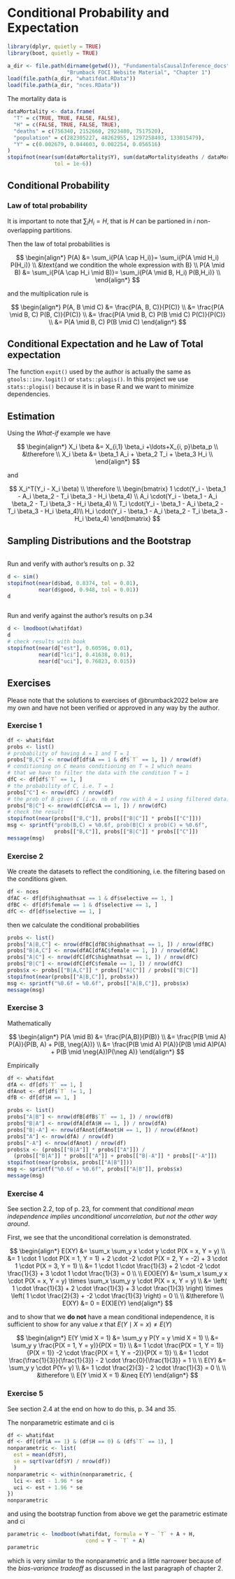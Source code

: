 # Conditional Probability and Expectation {#probability}

```r
library(dplyr, quietly = TRUE)
library(boot, quietly = TRUE)
```



```r
a_dir <- file.path(dirname(getwd()), "FundamentalsCausalInference_docs",
                   "Brumback FOCI Website Material", "Chapter 1")
load(file.path(a_dir, "whatifdat.RData"))
load(file.path(a_dir, "nces.RData"))
```


The mortality data is

```r
dataMortality <- data.frame(
  "T" = c(TRUE, TRUE, FALSE, FALSE),
  "H" = c(FALSE, TRUE, FALSE, TRUE),
  "deaths" = c(756340, 2152660, 2923480, 7517520),
  "population" = c(282305227, 48262955, 1297258493, 133015479),
  "Y" = c(0.002679, 0.044603, 0.002254, 0.056516)
)
stopifnot(near(sum(dataMortality$Y), sum(dataMortality$deaths / dataMortality$population), 
               tol = 1e-6))
```



## Conditional Probability


### Law of total probability

It is important to note that $\sum_i{H_i} = H$, that is $H$ can be partioned 
in $i$ non-overlapping partitions.

Then the law of total probabilities is

$$
\begin{align*}
P(A) &= \sum_i{P(A \cap H_i)}= \sum_i{P(A \mid H_i) P(H_i)} \\
&\text{and we condition the whole expression with B} \\
P(A \mid B) &= \sum_i{P(A \cap H_i \mid B)}= \sum_i{P(A \mid B, H_i) P(B,H_i)} \\
\end{align*}
$$

and the multiplication rule is


$$
\begin{align*}
P(A, B \mid C) &= \frac{P(A, B, C)}{P(C)} \\
&= \frac{P(A \mid B, C) P(B, C)}{P(C)} \\
&= \frac{P(A \mid B, C) P(B \mid C) P(C)}{P(C)} \\
&= P(A \mid B, C) P(B \mid C)
\end{align*}
$$



## Conditional Expectation and he Law of Total expectation

The function `expit()` used by the author is actually the same as
`gtools::inv.logit()` or `stats::plogis()`. In this project we use
`stats::plogis()` because it is in base R and we want to minimize
dependencies.

## Estimation

Using the *What-if* example we have

$$
\begin{align*}
X_i \beta &= X_{i,1} \beta_i +\ldots+X_{i, p}\beta_p \\
&\therefore \\
X_i \beta &= \beta_1 A_i + \beta_2 T_i + \beta_3 H_i \\
\end{align*}
$$

and 

$$
X_i^T(Y_i - X_i \beta) \\
\therefore \\
\begin{bmatrix}
1 \cdot(Y_i - \beta_1 - A_i \beta_2 - T_i \beta_3 - H_i \beta_4) \\
A_i \cdot(Y_i - \beta_1 - A_i \beta_2 - T_i \beta_3 - H_i \beta_4) \\
T_i \cdot(Y_i - \beta_1 - A_i \beta_2 - T_i \beta_3 - H_i \beta_4)\\
H_i \cdot(Y_i - \beta_1 - A_i \beta_2 - T_i \beta_3 - H_i \beta_4)
\end{bmatrix}
$$



## Sampling Distributions and the Bootstrap


```r

```


Run and verify with author's results on p. 32


```r
d <- sim()
stopifnot(near(d$bad, 0.8374, tol = 0.01), 
          near(d$good, 0.948, tol = 0.01))
d
```


```r

```


Run and verify against the author's results on p.34

```r
d <- lmodboot(whatifdat)
d
# check results with book
stopifnot(near(d["est"], 0.60596, 0.01),
          near(d["lci"], 0.41638, 0.01),
          near(d["uci"], 0.76823, 0.015))
```


## Exercises

Please note that the solutions to exercises of @brumback2022 below are my own 
and have not been verified or approved in any way by the author.

### Exercise 1

```r
df <- whatifdat
probs <- list()
# probability of having A = 1 and T = 1
probs["B,C"] <- nrow(df[df$A == 1 & df$`T` == 1, ]) / nrow(df)
# conditioning on C means conditioning on T = 1 which means
# that we have to filter the data with the condition T = 1
dfC <- df[df$`T` == 1, ]
# the probability of C, i.e. T = 1
probs["C"] <- nrow(dfC) / nrow(df)
# the prob of B given C (i.e. nb of row with A = 1 using filtered data)
probs["B|C"] <- nrow(dfC[dfC$A == 1, ]) / nrow(dfC)
# check the result
stopifnot(near(probs[["B,C"]], probs[["B|C"]] * probs[["C"]]))
msg <- sprintf("prob(B,C) = %0.6f, prob(B|C) x prob(C) = %0.6f",
               probs[["B,C"]], probs[["B|C"]] * probs[["C"]])
message(msg)
```




### Exercise 2


We create the datasets to reflect the conditioning, i.e. the filtering based
on the conditions given.

```r
df <- nces
dfAC <- df[df$highmathsat == 1 & df$selective == 1, ]
dfBC <- df[df$female == 1 & df$selective == 1, ]
dfC <- df[df$selective == 1, ]
```

then we calculate the conditional probabilities

```r
probs <- list()
probs["A|B,C"] <- nrow(dfBC[dfBC$highmathsat == 1, ]) / nrow(dfBC)
probs["B|A,C"] <- nrow(dfAC[dfAC$female == 1, ]) / nrow(dfAC)
probs["A|C"] <- nrow(dfC[dfC$highmathsat == 1, ]) / nrow(dfC)
probs["B|C"] <- nrow(dfC[dfC$female == 1, ]) / nrow(dfC)
probs$x <- probs[["B|A,C"]] * probs[["A|C"]] / probs[["B|C"]]
stopifnot(near(probs[["A|B,C"]], probs$x))
msg <- sprintf("%0.6f = %0.6f", probs[["A|B,C"]], probs$x)
message(msg)
```

### Exercise 3

Mathematically

$$
\begin{align*}
P(A \mid B) &= \frac{P(A,B)}{P(B)} \\
&= \frac{P(B \mid A) P(A)}{P(B, A) + P(B, \neg{A})} \\
&= \frac{P(B \mid A) P(A)}{P(B \mid A)P(A) + P(B \mid \neg{A})P(\neg A)}
\end{align*}
$$

Empirically

```r
df <- whatifdat
dfA <- df[df$`T` == 1, ]
dfAnot <- df[df$`T` != 1, ]
dfB <- df[df$H == 1, ]
```


```r
probs <- list()
probs["A|B"] <- nrow(dfB[dfB$`T` == 1, ]) / nrow(dfB)
probs["B|A"] <- nrow(dfA[dfA$H == 1, ]) / nrow(dfA)
probs["B|-A"] <- nrow(dfAnot[dfAnot$H == 1, ]) / nrow(dfAnot)
probs["A"] <- nrow(dfA) / nrow(df)
probs["-A"] <- nrow(dfAnot) / nrow(df)
probs$x <- (probs[["B|A"]] * probs[["A"]]) /
  (probs[["B|A"]] * probs[["A"]] + probs[["B|-A"]] * probs[["-A"]])
stopifnot(near(probs$x, probs[["A|B"]]))
msg <- sprintf("%0.6f = %0.6f", probs[["A|B"]], probs$x)
message(msg)
```

### Exercise 4

See section 2.2, top of p. 23, for comment that *conditional mean independence
implies unconditional uncorrelation, but not the other way around*.

First, we see that the unconditional correlation is demonstrated.

$$
\begin{align*}
E(XY) &= \sum_x \sum_y x \cdot y \cdot P(X = x, Y = y) \\
&= 1 \cdot 1 \cdot P(X = 1, Y = 1) + 2 \cdot -2 \cdot P(X = 2, Y = -2) + 3 \cdot 1 \cdot P(X = 3, Y = 1) \\
&= 1 \cdot 1 \cdot \frac{1}{3} + 2 \cdot -2 \cdot \frac{1}{3} + 3 \cdot 1 \cdot \frac{1}{3} = 0 \\ \\
E(X)E(Y) &= \sum_x \sum_y x \cdot P(X = x, Y = y) \times \sum_x \sum_y y \cdot P(X = x, Y = y) \\
&= \left( 1 \cdot \frac{1}{3} + 2 \cdot \frac{1}{3} + 3 \cdot \frac{1}{3} \right) \times
 \left( 1 \cdot \frac{2}{3} + -2 \cdot \frac{1}{3} \right) = 0 \\ \\
&\therefore \\
E(XY) &= 0 = E(X)E(Y)
\end{align*}
$$

and to show that we **do not** have a mean conditional independence, it is 
sufficient to show for any value $x$ that $E(Y \mid X = x) \neq E(Y)$

$$
\begin{align*}
E(Y \mid X = 1) &= \sum_y y P(Y = y \mid X = 1) \\
 &= \sum_y y \frac{P(X = 1, Y = y)}{P(X = 1)} \\
 &= 1 \cdot \frac{P(X = 1, Y = 1)}{P(X = 1)} -2 \cdot \frac{P(X = 1, Y = -2)}{P(X = 1)} \\
 &= 1 \cdot \frac{\frac{1}{3}}{\frac{1}{3}} - 2 \cdot \frac{0}{\frac{1}{3}} = 1 \\ \\
E(Y) &= \sum_y y  \cdot P(Y= y) \\
 &= 1 \cdot \frac{2}{3} - 2 \cdot \frac{1}{3} = 0 \\ \\
&\therefore \\
E(Y \mid X = 1) &\neq E(Y)
\end{align*}
$$

### Exercise 5

See section 2.4 at the end on how to do this, p. 34 and 35.

The nonparametric estimate and ci is


```r
df <- whatifdat
df <- df[(df$A == 1) & (df$H == 0) & (df$`T` == 1), ]
nonparametric <- list(
  est = mean(df$Y),
  se = sqrt(var(df$Y) / nrow(df))
  )
nonparametric <- within(nonparametric, {
  lci <- est - 1.96 * se
  uci <- est + 1.96 * se
})
nonparametric
```

and using the bootstrap function from above we get the parametric estimate and 
ci


```r
parametric <- lmodboot(whatifdat, formula = Y ~ `T` + A + H, 
                         cond = Y ~ `T` + A)
parametric
```

which is very similar to the nonparametric and a little narrower because of the 
*bias-variance tradeoff* as discussed in the last paragraph of chapter 2.
